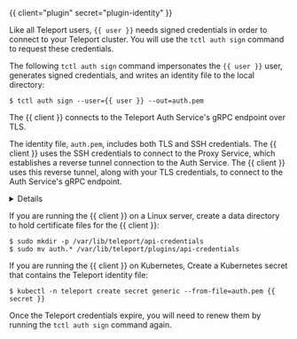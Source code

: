 {{ client="plugin" secret="plugin-identity" }}

Like all Teleport users, `{{ user }}` needs signed credentials in order to
connect to your Teleport cluster. You will use the `tctl auth sign` command to
request these credentials.

The following `tctl auth sign` command impersonates the `{{ user }}` user,
generates signed credentials, and writes an identity file to the local
directory:

```code
$ tctl auth sign --user={{ user }} --out=auth.pem
```

The {{ client }} connects to the Teleport Auth Service's gRPC endpoint over TLS.

The identity file, `auth.pem`, includes both TLS and SSH credentials. The 
{{ client }} uses the SSH credentials to connect to the Proxy Service, which
establishes a reverse tunnel connection to the Auth Service. The {{ client }}
uses this reverse tunnel, along with your TLS credentials, to connect to the
Auth Service's gRPC endpoint.

<Details
  title="Certificate Lifetime"
>

  By default, `tctl auth sign` produces certificates with a relatively short
  lifetime. For production deployments, we suggest using [Machine
  ID](../../machine-id/introduction.mdx) to programmatically issue and renew
  certificates for your plugin. See our Machine ID [getting started
  guide](../../machine-id/getting-started.mdx) to learn more.

  Note that you cannot issue certificates that are valid longer than your existing credentials.
  For example, to issue certificates with a 1000-hour TTL, you must be logged in with a session that is
  valid for at least 1000 hours. This means your user must have a role allowing
  a `max_session_ttl` of at least 1000 hours (60000 minutes), and you must specify a `--ttl`
  when logging in:

  ```code
  $ tsh login --proxy=teleport.example.com --ttl=60060
  ```

</Details>

If you are running the {{ client }} on a Linux server, create a data directory
to hold certificate files for the {{ client }}:

```code
$ sudo mkdir -p /var/lib/teleport/api-credentials
$ sudo mv auth.* /var/lib/teleport/plugins/api-credentials
```

If you are running the {{ client }} on Kubernetes, Create a Kubernetes secret
that contains the Teleport identity file:

```code
$ kubectl -n teleport create secret generic --from-file=auth.pem {{ secret }}
```

Once the Teleport credentials expire, you will need to renew them by running the
`tctl auth sign` command again.
